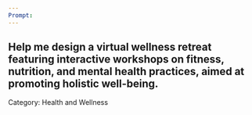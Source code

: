 ```yaml
---
Prompt:
---
```

Help me design a virtual wellness retreat featuring interactive workshops on fitness, nutrition, and mental health practices, aimed at promoting holistic well-being.
---
Category: Health and Wellness
